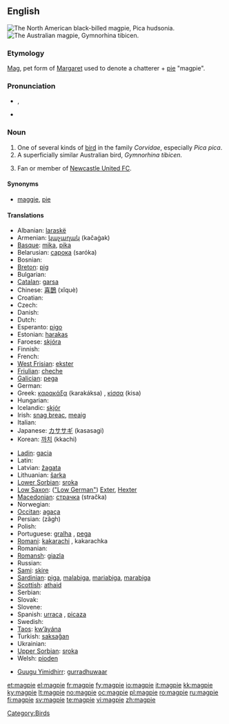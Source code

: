 ==English==
[[Image:Blackbilledmagpie12.JPG|thumb|The North American black-billed magpie, ''Pica hudsonia.'']]
[[Image:Magpie.jpg|thumb|The Australian magpie, ''Gymnorhina tibicen.'']]

===Etymology===
[[Mag]], pet form of [[Margaret]] used to denote a chatterer + [[pie]] "magpie".

===Pronunciation===
* {{IPA|/ˈmæɡˌpaɪ/}}, {{SAMPA|/"m{g%paI/}}
* {{hyphenation|mag|pie}}

===Noun===
{{en-noun}}

# One of several kinds of [[bird]] in the family ''Corvidae'', especially ''Pica pica''.
# A superficially similar Australian bird, ''Gymnorhina tibicen.''
# {{slang}} Fan or member of [[w:Newcastle United F.C|Newcastle United FC]].

====Synonyms====
* [[maggie]], [[pie]]

====Translations====
{{top}}
* Albanian: [[laraskë]]
* Armenian: [[կաչաղակ]] (kačaġak)
* [[Basque]]: [[mika]], [[pika]]
* Belarusian: [[сарока]] (saróka) {{f}}
* Bosnian: {{t-|bs|svraka|f}}
* [[Breton]]: [[pig#Breton|pig]]
* Bulgarian: {{t+|bg|сврака|f|tr=svraka|sc=Cyrl}}
* [[Catalan]]: [[garsa]]
* Chinese: [[喜鵲]] (xǐquè)
* Croatian: {{t-|hr|svraka}}
* Czech: {{t-|cs|straka}}
* Danish: {{t-|da|skade}}
* Dutch: {{t+|nl|ekster|m}}
* Esperanto: [[pigo]]
* Estonian: [[harakas]]
* Faroese: [[skjóra]]
* Finnish: {{t+|fi|harakka}}
* French: {{t+|fr|pie|f}}
* [[West Frisian]]: [[ekster]]
* [[Friulian]]: [[cheche]]
* [[Galician]]: [[pega]] {{f}}
* German: {{t+|de|Elster|f}}
* Greek: [[καρακάξα]] (karakáksa) {{f}}, [[κίσσα]] (kisa) {{f}}
* Hungarian: {{t+|hu|szarka}}
* Icelandic: [[skjór]]
* Irish: [[snag breac]], [[meaig]]
* Italian: {{t+|it|gazza|f}}
* Japanese: [[カササギ]] (kasasagi)
* Korean: [[까치]] (kkachi)
{{mid}}
* [[Ladin]]: [[gacia]] {{f}}
* Latin: {{t-|la|pica|f}}
* Latvian: [[žagata]]
* Lithuanian: [[šarka]]
* [[Lower Sorbian]]: [[sroka]] {{f}}
* [[Low Saxon]]: ([["Low German"]]) [[Exter]], [[Hexter]] {{f}}
* [[Macedonian]]: [[страчка]] (stračka) {{f}}
* Norwegian: {{t+|no|skjære}}
* [[Occitan]]: [[agaça]] {{f}}
* Persian: {{fa-Arab|[[زاغ]]}} (zâgh)
* Polish: {{t-|pl|sroka|f}}
* Portuguese: [[gralha]] {{f}}, [[pega]] {{f}}
* [[Romani]]: [[kakarachi]] {{m}}, kakarachka {{f}}
* Romanian: {{t+|ro|coţofană|f}}
* [[Romansh]]: [[giazla]]
* Russian: {{t+|ru|сорока|f|tr=soróka|sc=Cyrl}}
* [[Sami]]: [[skire]]
* [[Sardinian]]: [[piga]], [[malabiga]], [[mariabiga]], [[marabiga]]
* [[Scottish]]: [[athaid]]
* Serbian: {{t-|sr|сврака|f|tr=svraka|sc=Cyrl}}
* Slovak: {{t-|sk|straka|f}}
* Slovene: {{t+|sl|sraka|f}}
* Spanish: [[urraca]] {{f}}, [[picaza]] {{f}}
* Swedish: {{t+|sv|skata}}
* [[Taos]]: [[kw’àyána]]
* Turkish: [[saksağan]]
* Ukrainian: {{t-|uk|сорока|tr=soroka|sc=Cyrl|xs=Ukrainian}}
* [[Upper Sorbian]]: [[sroka]]
* Welsh: [[pioden]]
{{bottom}}

{{trans-top|Australian bird}}
* [[Guugu Yimidhirr]]: [[gurradhuwaar]]
{{trans-mid}}
{{trans-bottom}}

[[Category:Birds]]

[[et:magpie]]
[[el:magpie]]
[[fr:magpie]]
[[fy:magpie]]
[[io:magpie]]
[[it:magpie]]
[[kk:magpie]]
[[ky:magpie]]
[[lt:magpie]]
[[no:magpie]]
[[oc:magpie]]
[[pl:magpie]]
[[ro:magpie]]
[[ru:magpie]]
[[fi:magpie]]
[[sv:magpie]]
[[te:magpie]]
[[vi:magpie]]
[[zh:magpie]]